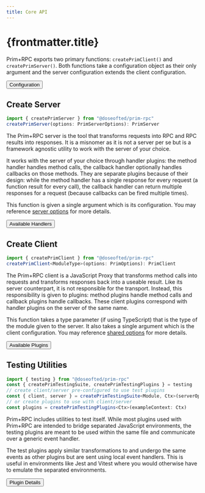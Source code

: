 ```yaml
---
title: Core API
---
```


# {frontmatter.title}


Prim+RPC exports two primary functions: `createPrimClient()` and `createPrimServer()`. Both functions take a
configuration object as their only argument and the server configuration extends the client configuration.

<ButtonGroup>
	<Button href="/docs/reference/config" icon="ph:code-block-bold">
		Configuration
	</Button>
</ButtonGroup>

## <Icon name="ph:function-bold"/> Create Server

<CodeFile>

```typescript
import { createPrimServer } from "@doseofted/prim-rpc"
createPrimServer(options: PrimServerOptions): PrimServer
```

</CodeFile>

The Prim+RPC server is the tool that transforms requests into RPC and RPC results into responses. It is a misnomer as it
is not a server per se but is a framework agnostic utility to work with the server of your choice.

It works with the server of your choice through handler plugins: the method handler handles method calls, the callback
handler optionally handles callbacks on those methods. They are separate plugins because of their design: while the
method handler has a single response for every request (a function result for every call), the callback handler can
return multiple responses for a request (because callbacks can be fired multiple times).

This function is given a single argument which is its configuration. You may reference
[server options](/docs/reference/config/server) for more details.

<ButtonGroup>
	<Button href="/docs/reference/plugins#server-handlers" icon="ph:code-block-bold">
		Available Handlers
	</Button>
</ButtonGroup>

## <Icon name="ph:function-bold"/> Create Client

<CodeFile>

```typescript
import { createPrimClient } from "@doseofted/prim-rpc"
createPrimClient<ModuleType>(options: PrimOptions): PrimClient
```

</CodeFile>

The Prim+RPC client is a JavaScript Proxy that transforms method calls into requests and transforms responses back into
a useable result. Like its server counterpart, it is not responsible for the transport. Instead, this responsibility is
given to plugins: method plugins handle method calls and callback plugins handle callbacks. These client plugins
correspond with handler plugins on the server of the same name.

This function takes a type parameter (if using TypeScript) that is the type of the module given to the server. It also
takes a single argument which is the client configuration. You may reference
[shared options](/docs/reference/config/shared) for more details.

<ButtonGroup>
	<Button href="/docs/reference/plugins#client-plugins" icon="ph:code-block-bold">
		Available Plugins
	</Button>
</ButtonGroup>

## <Icon name="ph:brackets-curly-bold"/> Testing Utilities

<CodeFile>

```typescript
import { testing } from "@doseofted/prim-rpc"
const { createPrimTestingSuite, createPrimTestingPlugins } = testing
// create client/server pre-configured to use test plugins
const { client, server } = createPrimTestingSuite<Module, Ctx>(serverOpts: PrimOptions, clientOpts: PrimServerOptions, exampleContext: Ctx)
// or create plugins to use with client/server
const plugins = createPrimTestingPlugins<Ctx>(exampleContext: Ctx)
```

</CodeFile>

Prim+RPC includes utilities to test itself. While most plugins used with Prim+RPC are intended to bridge separated
JavaScript environments, the testing plugins are meant to be used within the same file and communicate over a generic
event handler.

The test plugins apply similar transformations to and undergo the same events as other plugins but are sent using local
event handlers. This is useful in environments like Jest and Vitest where you would otherwise have to emulate the
separated environments.

<ButtonGroup>
	<Button href="/docs/reference/plugins/server/testing" icon="ph:code-block-bold">
		Plugin Details
	</Button>
</ButtonGroup>
